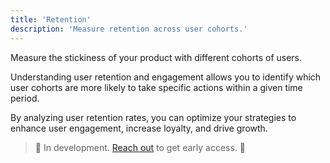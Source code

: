 ```yaml
---
title: 'Retention'
description: 'Measure retention across user cohorts.'
---
```


Measure the stickiness of your product with different cohorts of users. 

Understanding user retention and engagement allows you to identify which user cohorts are more likely to take specific actions within a given time period. 

By analyzing user retention rates, you can optimize your strategies to enhance user engagement, increase loyalty, and drive growth.

> 🚧 In development. <a href="https://cal.com/formo/30min">Reach out</a> to get early access. 🚧
